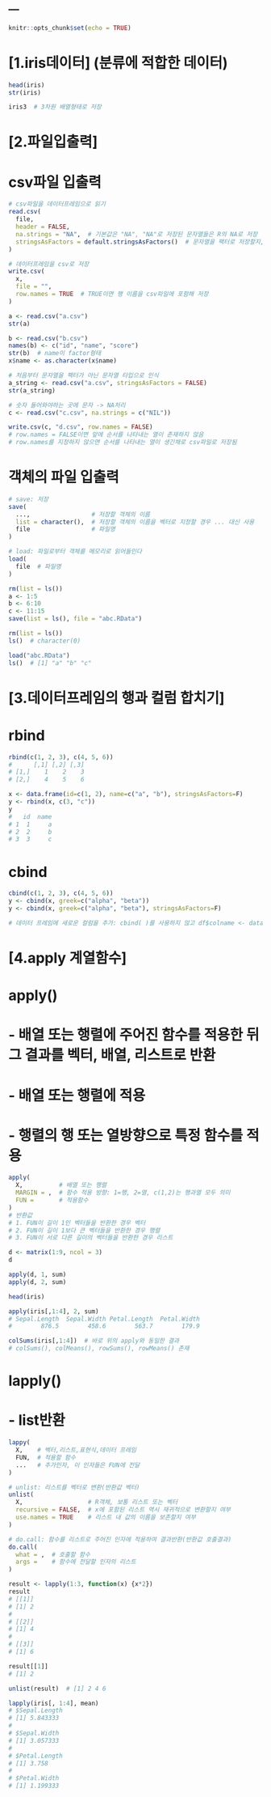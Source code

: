 ---
---

```r
knitr::opts_chunk$set(echo = TRUE)
```

# [1.iris데이터] (분류에 적합한 데이터)
```r
head(iris)
str(iris)

iris3  # 3차원 배열형태로 저장
```


# [2.파일입출력]
# csv파일 입출력
```r
# csv파일을 데이터프레임으로 읽기
read.csv(
  file,
  header = FALSE,
  na.strings = "NA",  # 기본값은 "NA", "NA"로 저장된 문자열들은 R의 NA로 저장
  stringsAsFactors = default.stringsAsFactors()  # 문자열을 팩터로 저장할지, 문자열로 저장할지 지정, 기본=TRUE
)

# 데이터프레임을 csv로 저장
write.csv(
  x, 
  file = "",
  row.names = TRUE  # TRUE이면 행 이름을 csv파일에 포함해 저장
)
```

```r
a <- read.csv("a.csv")
str(a)

b <- read.csv("b.csv")
names(b) <- c("id", "name", "score")
str(b)  # name이 factor형태
x$name <- as.character(x$name)

# 처음부터 문자열을 팩터가 아닌 문자열 타입으로 인식
a_string <- read.csv("a.csv", stringsAsFactors = FALSE)
str(a_string)

# 숫자 들어와야하는 곳에 문자 -> NA처리
c <- read.csv("c.csv", na.strings = c("NIL"))

write.csv(c, "d.csv", row.names = FALSE)
# row.names = FALSE이면 앞에 순서를 나타내는 열이 존재하지 않음
# row.names를 지정하지 않으면 순서를 나타내는 열이 생긴채로 csv파일로 저장됨
```

# 객체의 파일 입출력
```r
# save: 저장
save(
  ...,                 # 저장할 객체의 이름
  list = character(),  # 저장할 객체의 이름을 벡터로 지정할 경우 ... 대신 사용
  file                 # 파일명
)

# load: 파일로부터 객체를 메모리로 읽어들인다
load(
  file  # 파일명
)
```

```r
rm(list = ls())
a <- 1:5
b <- 6:10
c <- 11:15
save(list = ls(), file = "abc.RData")
```

```r
rm(list = ls())
ls()  # character(0)

load("abc.RData")
ls()  # [1] "a" "b" "c"
```


# [3.데이터프레임의 행과 컬럼 합치기]
# rbind
```r
rbind(c(1, 2, 3), c(4, 5, 6))
#      [,1] [,2] [,3]
# [1,]    1    2    3
# [2,]    4    5    6

x <- data.frame(id=c(1, 2), name=c("a", "b"), stringsAsFactors=F)
y <- rbind(x, c(3, "c"))
y
#   id  name
# 1  1     a
# 2  2     b
# 3  3     c
```

# cbind
```r
cbind(c(1, 2, 3), c(4, 5, 6))
y <- cbind(x, greek=c("alpha", "beta"))
y <- cbind(x, greek=c("alpha", "beta"), stringsAsFactors=F)

# 데이터 프레임에 새로운 컬럼을 추가: cbind( )를 사용하지 않고 df$colname <- data 형태로도 추가 가능
```


# [4.apply 계열함수]
# apply()
#  - 배열 또는 행렬에 주어진 함수를 적용한 뒤 그 결과를 벡터, 배열, 리스트로 반환
#  - 배열 또는 행렬에 적용
#  - 행렬의 행 또는 열방향으로 특정 함수를 적용
```r
apply(
  X,          # 배열 또는 행렬
  MARGIN = ,  # 함수 적용 방향: 1=행, 2=열, c(1,2)는 행과열 모두 의미
  FUN =       # 적용함수
)
# 반환값
# 1. FUN이 길이 1인 벡터들을 반환한 경우 벡터
# 2. FUN이 길이 1보다 큰 벡터들을 반환한 경우 행렬
# 3. FUN이 서로 다른 길이의 벡터들을 반환한 경우 리스트
```

```r
d <- matrix(1:9, ncol = 3)
d

apply(d, 1, sum)
apply(d, 2, sum)
```

```r
head(iris)

apply(iris[,1:4], 2, sum)
# Sepal.Length  Sepal.Width Petal.Length  Petal.Width 
#        876.5        458.6        563.7        179.9

colSums(iris[,1:4])  # 바로 위의 apply와 동일한 결과
# colSums(), colMeans(), rowSums(), rowMeans() 존재
```

# lapply()
#  - list반환
```r
lappy(
  X,    # 벡터,리스트,표현식,데이터 프레임
  FUN,  # 적용할 함수
  ...   # 추가인자, 이 인자들은 FUN에 전달
)

# unlist: 리스트를 벡터로 변환(반환값 벡터)
unlist(
  X,                  # R객체, 보통 리스트 또는 벡터 
  recursive = FALSE,  # x에 포함된 리스트 역시 재귀적으로 변환할지 여부
  use.names = TRUE    # 리스트 내 값의 이름을 보존할지 여부
)

# do.call: 함수를 리스트로 주어진 인자에 적용하여 결과반환(반환값 호출결과)
do.call(
  what = ,  # 호출할 함수
  args =    # 함수에 전달할 인자의 리스트
)
```

```r
result <- lapply(1:3, function(x) {x*2})
result
# [[1]]
# [1] 2
# 
# [[2]]
# [1] 4
# 
# [[3]]
# [1] 6

result[[1]]
# [1] 2

unlist(result)  # [1] 2 4 6

lapply(iris[, 1:4], mean)
# $Sepal.Length
# [1] 5.843333
# 
# $Sepal.Width
# [1] 3.057333
# 
# $Petal.Length
# [1] 3.758
# 
# $Petal.Width
# [1] 1.199333
```

```r

```

```r

```

```r

```

```r

```

```r

```

```r

```

```r

```

```r

```

```r

```

```r

```

```r

```

```r

```

```r

```

```r

```

```r

```

```r

```

```r

```

```r

```

```r

```

```r

```

